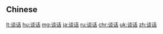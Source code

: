 {{also|談話}}
==Chinese==
{{zh-see|談話}}

[[lt:谈话]]
[[hu:谈话]]
[[mg:谈话]]
[[ja:谈话]]
[[ru:谈话]]
[[chr:谈话]]
[[uk:谈话]]
[[zh:谈话]]